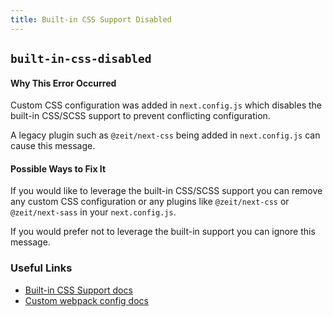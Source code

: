 ```yaml
---
title: Built-in CSS Support Disabled
---
```


## `built-in-css-disabled`

#### Why This Error Occurred

Custom CSS configuration was added in `next.config.js` which disables the built-in CSS/SCSS support to prevent conflicting configuration.

A legacy plugin such as `@zeit/next-css` being added in `next.config.js` can cause this message.

#### Possible Ways to Fix It

If you would like to leverage the built-in CSS/SCSS support you can remove any custom CSS configuration or any plugins like `@zeit/next-css` or `@zeit/next-sass` in your `next.config.js`.

If you would prefer not to leverage the built-in support you can ignore this message.

### Useful Links

- [Built-in CSS Support docs](/docs/pages/building-your-application/styling)
- [Custom webpack config docs](/docs/pages/api-reference/next-config-js/webpack)
